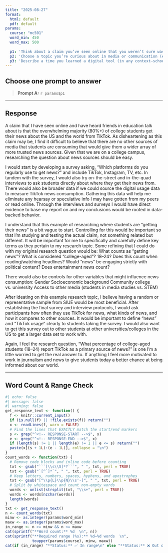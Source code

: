 ```yaml
---
title: "2025-08-27"
format:
  html: default
  pdf: default
params:
  course: "mc501"
  word_min: 450
  word_max: 500
  
  p1: 'Think about a claim you’ve seen online that you weren’t sure was true. How would the principles of empiricism and control help you design a study to test whether it was accurate?'
  p2: 'Choose a topic you’re curious about in media or communication (e.g., the effect of streaming on movie watching, how politicians use TikTok, portrayals of families on TV). Write a specific research question about it. Then, briefly describe what you would do in each of the five stages of the research workflow (Conceptualization, Design, Data Collection, Data Analysis, Communication) to answer it.'
  p3: 'Describe a time you learned a digital tool (in any context—school, work, a hobby) without really understanding the reasoning behind what you were doing. How might knowing the "why"—the tool-agnostic principles—have helped you use it more effectively, solve problems, or even choose a better tool for the task?'
---
```


## Choose **one** prompt to answer

> **Prompt A:** `r params$p1`

------------------------------------------------------------------------

## Response

<!-- RESPONSE-START -->

A claim that I have seen online and have heard friends in education talk about is that the overwhelming majority (80%+) of college students get their news about the US and the world from TikTok. As disheartening as this claim may be, I find it difficult to believe that there are no other sources of media that students are consuming that would give them a wider array of more trusted news sources. Given that we are on a college campus, researching the question about news sources should be easy.

I would start by developing a survey asking, “Which platforms do you regularly use to get news?” and include TikTok, Instagram, TV, etc. In tandem with the survey, I would also try on-the-street and in-the-quad interviews to ask students directly about where they get their news from. There would also be broader data if we could source the digital usage data to measure TikTok news consumption. Gathering this data will help me eliminate any hearsay or speculative info I may have gotten from my peers or read online. Through the interviews and surveys I would have direct evidence to base my report on and my conclusions would be rooted in data-backed behavior.

I understand that this example of researching where students are “getting their news” is a bit vague to start. Controlling for this would be important so that I’m studying and testing the actual claim, not something related but different. It will be important for me to specifically and carefully define key terms as they pertain to my research topic. Some refining that I could do with my original research question would be:
What counts as “getting news”? 
What is considered “college-aged”? 18–24?
Does this count when reading/watching headlines?
Would “news” be engaging strictly with political content? 
Does entertainment news count?

There would also be controls for other variables that might influence news consumption:
Gender
Socioeconomic background
Community college vs. university
Access to other media (students in media studies vs. STEM)

After ideating on this example research topic, I believe having a random or representative sample from SIUE would be most beneficial. After establishing the final survey and interview protocols, I would ask participants how often they use TikTok for news, what kinds of news, and how it compares to other sources. It would be important to define "news" and "TikTok usage" clearly to students taking the survey. I would also want to get this survey out to other students at other universities/colleges in the US to get a larger data set to work with.

Again, I feel the research question, “What percentage of college-aged students (18–24) report TikTok as a primary source of news?” is one I’m a little worried to get the real answer to. If anything I feel more motivated to work in journalism and news to give students today a better chance at being informed about our world.
 <!-- RESPONSE-END -->

------------------------------------------------------------------------

## Word Count & Range Check

```r
#| echo: false
#| message: false
#| warning: false
get_response_text <- function() {
  f <- knitr::current_input()
  if (is.null(f) || !file.exists(f)) return("")
  x <- readLines(f, warn = FALSE)
  # Find the lines that EXACTLY match the start/end markers
  s <- grep("^<!-- RESPONSE-START -->$", x)
  e <- grep("^<!-- RESPONSE-END -->$", x)
  if (length(s) != 1 || length(e) != 1 || e <= s) return("")
  paste(x[(s + 1L):(e - 1L)], collapse = "\n")
}
count_words <- function(txt) {
  # Remove code blocks and inline code before counting
  txt <- gsub("```[\\s\\S]*?```", " ", txt, perl = TRUE)
  txt <- gsub("`[^`]*`", " ", txt, perl = TRUE)
  # Keep letters, numbers, spaces, hyphens, and apostrophes
  txt <- gsub("[^\\p{L}\\p{N}\\s'-]", " ", txt, perl = TRUE)
  # Split by whitespace and count non-empty words
  words <- unlist(strsplit(txt, "\\s+", perl = TRUE))
  words <- words[nzchar(words)]
  length(words)
}
txt <- get_response_text()
n <- count_words(txt)
minw <- as.integer(params$word_min)
maxw <- as.integer(params$word_max)
in_range <- n >= minw && n <= maxw
cat(sprintf("**Word count:** %d  \n", n))
cat(sprintf("**Required range (%s):** %d–%d words  \n",
            toupper(params$course), minw, maxw))
cat(if (in_range) "**Status:** ✅ In range\n" else "**Status:** ❌ Out of range\n")
```

